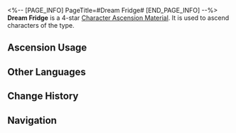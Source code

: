 <%-- [PAGE_INFO]
PageTitle=#Dream Fridge#
[END_PAGE_INFO] --%>
{{Item Infobox
|id          = 110423
|image       = Item Dream Fridge.png{{subst:void|<!--$UPLOAD:<<SpriteOutput/ItemFigures/110423.png>-<Item Dream Fridge.png>-<Item Icons>>-->}}
|type        = Character Ascension Material
|invCategory = Upgrade Materials
|rarity      = 4
|effect      = 
|description = The fridge carried by Sweet Gorilla. Can be used for the Ascension of Ice characters.
|source1     = [[Stagnant Shadow: Shape of Nectar]]
|source2     = [[Omni-Synthesizer]] &mdash; Material Exchange
}}
{{Description|A special SoulGlad fridge designed to preserve icy sweetness.<br />It serves as a tool for transporting drinks for the Sweet Dreams Troupe, and can also be wielded as a weapon when they are transformed into the Dreamjolt Troupe.<br /><br />''"Notice: The Sweet Dreams Troupe serves as an outsourcing company for transportation, and SoulGlad Enterprise does not bear any liability in the event of accidents."''}}
'''Dream Fridge''' is a 4-star [[Character Ascension Material]]. It is used to ascend characters of the {{Color|Ice|link=1}} type.

==Ascension Usage==
{{Ascension Usage}}

==Other Languages==
{{Other Languages
|en   = Dream Fridge
|zhs  = 冷藏梦箱
|zht  = 冷藏夢箱
|ja   = 夢の冷蔵庫
|ko   = 꿈 아이스박스
|es   = Nevera de sueños
|fr   = Glacière onirique
|ru   = Холодильник грёз
|th   = Dream Fridge
|vi   = Hộp Giấc Mơ Lạnh
|de   = Traumkühlschrank
|id   = Dream Fridge
|pt   = Geladeira de Sonho
}}

==Change History==
{{Change History|2.0}}

==Navigation==
{{Upgrade Material Navbox}}